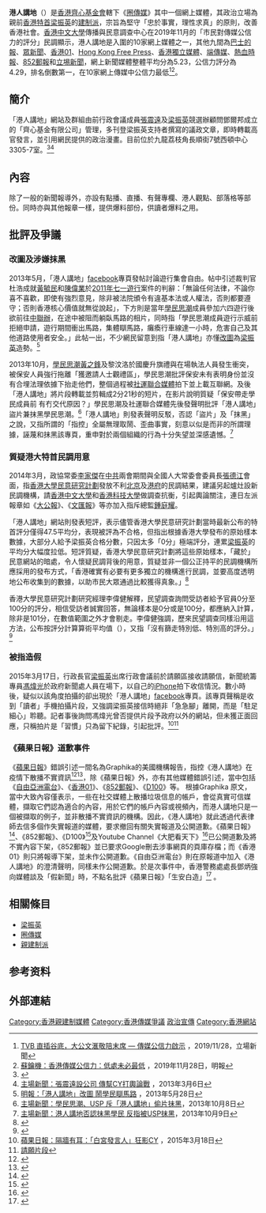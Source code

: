 {{Infobox Website
| websitename = 港人講地
| logo = Speakout hk logo.png
| logo_size = 
| caption = 
| commercial = 
| type = 網上媒體
| slogan = 
| launch_date = 2013年
| close_date = 
| membership = 
| owner = 齊心基金有限公司
| key_people = [[張震遠|張震遠]]、鄧爾邦、陳家駒
| ranking = 
| url = [http://www.speakout.hk 官方網頁]<br>[https://www.facebook.com/speakout.hk Facebook專頁]<br>[https://www.youtube.com/channel/UCqUhYNPzxfRwD73W84xMUSQ YouTube Channel]
}}
'''港人講地'''（{{lang-en|Speak Out HK}}）是[[香港|香港]][[齊心基金會|齊心基金會]]轄下《[[圈傳媒|圈傳媒]]》其中一個網上媒體，其政治立場為親前[[香港特首|香港特首]][[梁振英|梁振英]]的[[香港建制派|建制派]]，宗旨為堅守「忠於事實，理性求真」的原則，改善香港社會。[[香港中文大學|香港中文大學]]傳播與民意調查中心在2019年11月的「市民對傳媒公信力的評分」民調顯示，港人講地是入圍的10家網上媒體之一，其他九間為[[巴士的報|巴士的報]]、[[眾新聞|眾新聞]]、[[香港01|香港01]]、[[香港自由新聞|Hong Kong Free Press]]、[[獨立媒體_inmediahk.net|香港獨立媒體]]、[[端传媒|端傳媒]]、[[熱血時報|熱血時報]]、[[852郵報|852郵報]]和[[立場新聞|立埸新聞]]，網上新聞媒體整體平均分為5.23，公信力評分為4.29，排名倒數第一，在10家網上傳媒中公信力最低<ref>[https://www.thestandnews.com/media/tvb-%E7%9B%B4%E6%8F%92%E8%B0%B7%E5%BA%95-%E5%A4%A7%E5%85%AC%E6%96%87%E6%BB%99%E6%95%AC%E9%99%AA%E6%9C%AB%E5%B8%AD-%E5%82%B3%E5%AA%92%E5%85%AC%E4%BF%A1%E5%8A%9B%E5%95%9F%E7%A4%BA/ TVB 直插谷底，大公文滙敬陪末席 — 傳媒公信力啟示] {{Wayback|url=https://www.thestandnews.com/media/tvb-%E7%9B%B4%E6%8F%92%E8%B0%B7%E5%BA%95-%E5%A4%A7%E5%85%AC%E6%96%87%E6%BB%99%E6%95%AC%E9%99%AA%E6%9C%AB%E5%B8%AD-%E5%82%B3%E5%AA%92%E5%85%AC%E4%BF%A1%E5%8A%9B%E5%95%9F%E7%A4%BA/ |date=20191221023432 }}，2019/11/28，立場新聞</ref><ref>[https://news.mingpao.com/pns/%E8%A7%80%E9%BB%9E/article/20191128/s00012/1574878673471/%E8%98%87%E9%91%B0%E6%A9%9F-%E9%A6%99%E6%B8%AF%E5%82%B3%E5%AA%92%E5%85%AC%E4%BF%A1%E5%8A%9B-%E4%BD%8E%E8%99%95%E6%9C%AA%E5%BF%85%E6%9C%80%E4%BD%8E 蘇鑰機：香港傳媒公信力：低處未必最低] {{Wayback|url=https://news.mingpao.com/pns/%E8%A7%80%E9%BB%9E/article/20191128/s00012/1574878673471/%E8%98%87%E9%91%B0%E6%A9%9F-%E9%A6%99%E6%B8%AF%E5%82%B3%E5%AA%92%E5%85%AC%E4%BF%A1%E5%8A%9B-%E4%BD%8E%E8%99%95%E6%9C%AA%E5%BF%85%E6%9C%80%E4%BD%8E |date=20191128134629 }}，2019年11月28日，明報</ref>。

==簡介==
「港人講地」網站及群組由前行政會議成員[[張震遠|張震遠]]及[[梁振英|梁振英]]競選辦顧問鄧爾邦成立的「齊心基金有限公司」管理，多刊登梁振英支持者撰寫的議政文章，即時轉載高官發言，並引用網民提供的政治漫畫。目前位於九龍荔枝角長順街7號西頓中心3305-7室。<ref>{{Cite news| url=http://looop.hk| title=關於我們| publisher=[[齊心基金會|齊心基金會]]| accessdate=2018-07-06| archive-date=2018-12-02| archive-url=https://web.archive.org/web/20181202091042/https://looop.hk/| dead-url=no}}</ref><ref>[https://thehousenews.com/politics/%E5%BC%B5%E9%9C%87%E9%81%A0%E8%A8%AD%E5%85%AC%E5%8F%B8-%E5%82%B3%E5%B9%ABcy%E6%89%93%E8%BC%BF%E8%AB%96%E6%88%B0/ 主場新聞：張震遠設公司 傳幫CY打輿論戰] {{Wayback|url=https://thehousenews.com/politics/%E5%BC%B5%E9%9C%87%E9%81%A0%E8%A8%AD%E5%85%AC%E5%8F%B8-%E5%82%B3%E5%B9%ABcy%E6%89%93%E8%BC%BF%E8%AB%96%E6%88%B0/ |date=20140608161653 }}，2013年3月6日</ref>

==內容== 
除了一般的新聞報導外，亦設有點播、直播、有聲專欄、港人觀點、部落格等部份。同時亦與其他報章一樣，提供爆料部份，供讀者爆料之用。

==批評及爭議==
===改圖及涉嫌抹黑===
2013年5月，「港人講地」[[facebook|facebook]]專頁發帖討論遊行集會自由。帖中引述裁判官杜浩成就[[黃毓民|黃毓民]]和[[陳偉業|陳偉業]]於[[2011年七一遊行|2011年七一遊行]]案件的判辭：「無論任何法律，不論你喜不喜歡，即使有強烈意見，除非被法院頒令有違基本法或人權法，否則都要遵守；否則香港核心價值就無從說起」，下方則是當年[[學民思潮|學民思潮]]成員參加六四遊行後欲前往[[中聯辦|中聯辦]]，在途中被阻而躺臥馬路的相片，同時指「學民思潮成員遊行示威前拒絕申請，遊行期間衝出馬路，集體瞓馬路，癱瘓行車線達一小時，危害自己及其他道路使用者安全。」此帖一出，不少網民留意到指「港人講地」亦懂[[改圖|改圖]]為[[梁振英|梁振英]]造勢。<ref>[http://news.sina.com.hk/news/20130528/-2-2979471/1.html 明報：「港人講地」改圖 鬧學民瞓馬路] {{Wayback|url=http://news.sina.com.hk/news/20130528/-2-2979471/1.html |date=20130610091816 }}，2013年5月28日</ref>

2013年10月，[[學民思潮|學民思潮]][[黃之鋒|黃之鋒]]及黎汶洛於國慶升旗禮與在場執法人員發生衝突，被保安人員強行拖離「獲邀請人士觀禮區」，學民思潮批評保安未有表明身份並沒有合埋法理依據下抬走他們，整個過程被[[社運聯合媒體|社運聯合媒體]]拍下並上載互聯網。及後「港人講地」將片段轉載並剪輯成2分21秒的短片，在影片說明質疑「保安帶走學民成員前 有冇交代原因？」學民思潮及社運聯合媒體先後發聲明批評「港人講地」盜片兼抹黑學民思潮。<ref>[http://thehousenews.com/politics/%E5%AD%B8%E6%B0%91%E6%80%9D%E6%BD%AE-usp-%E6%96%A5-%E6%B8%AF%E4%BA%BA%E6%B8%AF%E5%9C%B0-%E5%81%B7%E7%89%87%E6%8A%BA%E9%BB%91/ 主場新聞：學民思潮、USP 斥「港人講地」偷片抺黑]{{dead link|date=2018年3月 |bot=InternetArchiveBot |fix-attempted=yes }}，2013年10月8日</ref>「港人講地」則發表聲明反駁，否認「盜片」及「抹黑」之說，又指所謂的「指控」全屬無理取鬧、歪曲事實，刻意以似是而非的所謂理據，誣蔑和抹黑該專頁，重申對於兩個組織的行為十分失望並深感遺憾。<ref>[http://thehousenews.com/politics/%E6%B8%AF%E4%BA%BA%E8%AC%9B%E5%9C%B0%E5%90%A6%E8%AA%8D%E6%8A%B9%E9%BB%91%E5%AD%B8%E6%B0%91-%E5%8F%8D%E6%8C%87%E8%A2%ABusp%E6%8A%B9%E9%BB%91/ 主場新聞：港人講地否認抹黑學民 反指被USP抹黑]{{dead link|date=2018年3月 |bot=InternetArchiveBot |fix-attempted=yes }}，2013年10月9日</ref>

===質疑港大特首民調用意===
2014年3月，政協常委[[李家傑|李家傑]]在[[中共|中共]]兩會期間與全國人大常委會委員長[[張德江|張德江]]會面，指[[香港大學|香港大學]][[香港大學民意研究計劃|民意研究計劃]]發放不利[[北京|北京]]及[[香港政府|港府]]的民調結果，建議另起爐灶設新民調機構，請[[香港中文大學|香港中文大學]]和[[香港科技大學|香港科技大學]]做調查抗衡，引起輿論關注，連日左派報章如《[[大公報|大公報]]》、《[[文匯報_(香港)|文匯報]]》等亦加入指斥總監[[鍾庭耀|鍾庭耀]]。

「港人講地」網站則發表短評，表示儘管香港大學民意研究計劃當時最新公布的特首評分僅得47.5平均分，表現被評為不合格，但指出根據香港大學發布的原始樣本數據，大部分人給予梁振英合格分數，只因太多「0分」極端評分，連累[[梁振英|梁振英]]的平均分大幅度拉低。短評質疑，香港大學民意研究計劃將這些原始樣本，「藏於」民意網站的暗處，令人懷疑民調背後的用意，質疑並非一個公正持平的民調機構所應採用的發布方式，「香港確實有必要有更多獨立的機構進行民調，並要高度透明地公布收集到的數據，以助市民大眾通過比較獲得真象。」<ref>{{cite news|url=http://speakout.hk/index.php/2013-11-04-09-33-03/2013-12-21-08-43-26/1424-2014-03-14-10-38-16|work=港人講地|title=【港人短評】解開特首民望「不合格」之謎|archive-url=https://web.archive.org/web/20140622052802/http://speakout.hk/index.php/2013-11-04-09-33-03/2013-12-21-08-43-26/1424-2014-03-14-10-38-16|archive-date=2014-06-22|date=2014-03-14|accessdate=2017-04-01|dead-url=no}}</ref>

香港大學民意研究計劃研究經理李偉健解釋，民望調查詢問受訪者給予官員0分至100分的評分，相信受訪者誠實回答，無論樣本是0分或是100分，都應納入計算，除非是101分，在數值範圍之外才會剔走。李偉健強調，歷來民望調查同樣沿用這方法，公布按評分計算算術平均值（{{lang|en|Arithmetic Mean}}），又指「沒有篩走特別低、特別高的評分。」<ref>{{cite news|url=http://thehousenews.com/politics/%E6%A2%81%E7%B2%89%E7%B6%B2%E7%AB%99%E8%BD%9F%E9%8D%BE%E5%BA%AD%E8%80%80-%E8%B3%AA%E7%96%91%E7%89%B9%E9%A6%96%E6%B0%91%E8%AA%BF%E7%94%A8%E6%84%8F/|work=主場新聞|title=梁粉網站轟鍾庭耀 質疑特首民調用意|archive-url=https://web.archive.org/web/20140607213253/http://thehousenews.com/politics/%E6%A2%81%E7%B2%89%E7%B6%B2%E7%AB%99%E8%BD%9F%E9%8D%BE%E5%BA%AD%E8%80%80-%E8%B3%AA%E7%96%91%E7%89%B9%E9%A6%96%E6%B0%91%E8%AA%BF%E7%94%A8%E6%84%8F/|archive-date=2014-06-07|date=2014-03-14|accessdate=2017-04-01|dead-url=no}}</ref>

===被指造假===
2015年3月17日，行政長官[[梁振英|梁振英]]出席行政會議前於請願區接收請願信，新聞統籌專員[[馮煒光|馮煒光]]於政府新聞處人員在場下，以自己的[[iPhone|iPhone]]拍下收信情況。數小時後，疑似以該角度拍攝的卻出現於「港人講地」[[facebook|facebook]]專頁。該專頁聲稱是收到「讀者」手機拍攝片段，又強調梁振英接信時絕非「急急腳」離開，而是「駐足細心」聆聽。記者事後詢問馮煒光曾否提供片段予政府以外的網站，但未獲正面回應，只稱拍片是「習慣」只為留下紀錄，引起批評。<ref>[http://hk.apple.nextmedia.com/news/art/20150318/19080694 蘋果日報：隔牆有耳：「白宮發言人」狂影CY] {{Wayback|url=http://hk.apple.nextmedia.com/news/art/20150318/19080694 |date=20170730220400 }}，2015年3月18日</ref><ref>[https://www.facebook.com/video.php?v=468227366658681&set=vb.156468627834558&type=2&theater 請願片段]</ref>

===《蘋果日報》道歉事件 ===
《[[蘋果日報_(香港)|蘋果日報]]》錯誤引述一間名為Graphika的美國機構報告，指控《港人講地》在疫情下散播不實資訊<ref>{{cite web |title=【政情】譴責《蘋果》錯誤引述 《港人講地》稱被「名譽謀殺」 |url=https://www.orangenews.hk/hongkong/150459/%E3%80%90%E6%94%BF%E6%83%85%E3%80%91%E8%AD%B4%E8%B2%AC%E3%80%8A%E8%98%8B%E6%9E%9C%E3%80%8B%E9%8C%AF%E8%AA%A4%E5%BC%95%E8%BF%B0--%E3%80%8A%E6%B8%AF%E4%BA%BA%E8%AC%9B%E5%9C%B0%E3%80%8B%E7%A8%B1%E8%A2%AB%E3%80%8C%E5%90%8D%E8%AD%BD%E8%AC%80%E6%AE%BA%E3%80%8D.jhtml |website=橙新聞 |access-date=2021-06-17 |archive-date=2021-11-02 |archive-url=https://web.archive.org/web/20211102084301/https://www.orangenews.hk/hongkong/150459/%25E3%2580%2590%25E6%2594%25BF%25E6%2583%2585%25E3%2580%2591%25E8%25AD%25B4%25E8%25B2%25AC%25E3%2580%258A%25E8%2598%258B%25E6%259E%259C%25E3%2580%258B%25E9%258C%25AF%25E8%25AA%25A4%25E5%25BC%2595%25E8%25BF%25B0--%25E3%2580%258A%25E6%25B8%25AF%25E4%25BA%25BA%25E8%25AC%259B%25E5%259C%25B0%25E3%2580%258B%25E7%25A8%25B1%25E8%25A2%25AB%25E3%2580%258C%25E5%2590%258D%25E8%25AD%25BD%25E8%25AC%2580%25E6%25AE%25BA%25E3%2580%258D.jhtml |dead-url=no }}</ref><ref>{{cite web |title=嚴正聲明 |url=https://www.speakout.hk/%E7%84%A6%E9%BB%9E%E6%96%B0%E8%81%9E/67797/%E5%9A%B4%E6%AD%A3%E8%81%B2%E6%98%8E#selected |website=港人講地 |access-date=2021-06-17 |archive-date=2021-11-02 |archive-url=https://web.archive.org/web/20211102102637/https://www.speakout.hk/%E7%84%A6%E9%BB%9E%E6%96%B0%E8%81%9E/67797/%E5%9A%B4%E6%AD%A3%E8%81%B2%E6%98%8E#selected |dead-url=no }}</ref>，除《蘋果日報》外，亦有其他媒體錯誤引述，當中包括《[[自由亚洲电台|自由亞洲電台]]》、《[[香港01|香港01]]》、《[[852郵報|852郵報]]》、《[[D100|D100]]》等。 根據Graphika 原文，當中大致內容僅表示，一些在社交媒體上散播垃圾信息的帳戶，會從真實可信媒體，擷取它們認為適合的內容，用於它們的帳戶內容或視頻內，而港人講地只是一個被擷取的例子，並非散播不實資訊的機構。因此，《港人講地》就此透過代表律師去信多個作失實報道的媒體，要求撤回有關失實報道及公開道歉。《蘋果日報》<ref>{{cite web |title=Apology and Correction |url=https://hk.appledaily.com/news/20210331/K73KXH56FJD2XA3SZOHFVGSJUE/ |website=Apple Daily }}{{Dead link}}</ref>、《852郵報》、《D100》<ref>{{cite web |author1=D100 Radio |title=道歉啟事 |url=https://www.youtube.com/watch?v=BJHUin26y94 |website=YouTube |access-date=2021-06-17 |archive-date=2021-06-27 |archive-url=https://web.archive.org/web/20210627224843/https://www.youtube.com/watch?v=BJHUin26y94 |dead-url=no }}</ref>及Youtube Channel《大肥看天下》<ref>{{cite web |author1=大肥看天下 |title=大肥看天下、有關港人講地、道歉聲明事宜 |url=https://www.youtube.com/watch?v=OTOCcy4OqQI |website=YouTube |access-date=2021-06-17 |archive-date=2021-06-27 |archive-url=https://web.archive.org/web/20210627213629/https://www.youtube.com/watch?v=OTOCcy4OqQI |dead-url=no }}</ref>已公開道歉及將不實內容下架，《852郵報》並已要求Google刪去涉事網頁的頁庫存檔；而《香港01》則只將報導下架，並未作公開道歉。《自由亞洲電台》則在原報道中加入《港人講地》的澄清聲明，同樣未作公開道歉。於是次事件中，香港警務處處長鄧炳強向媒體談及「假新聞」時，不點名批評《蘋果日報》「生安白造」<ref>{{cite web |title=不點名再批《蘋果》報道「生安白造」　再提「假新聞」　鄧炳強：呢個機構是否煽動仇恨？ |url=https://www.thestandnews.com/politics/%E4%B8%8D%E9%BB%9E%E5%90%8D%E5%86%8D%E6%89%B9-%E8%98%8B%E6%9E%9C-%E5%A0%B1%E9%81%93-%E7%94%9F%E5%AE%89%E7%99%BD%E9%80%A0-%E5%86%8D%E6%8F%90-%E5%81%87%E6%96%B0%E8%81%9E-%E9%84%A7%E7%82%B3%E5%BC%B7-%E5%91%A2%E5%80%8B%E6%A9%9F%E6%A7%8B%E6%98%AF%E5%90%A6%E7%85%BD%E5%8B%95%E4%BB%87%E6%81%A8/ |website=立場新聞 |access-date=2021-06-17 |archive-date=2021-12-29 |archive-url=https://web.archive.org/web/20211229132551/https://www.thestandnews.com/politics/%E4%B8%8D%E9%BB%9E%E5%90%8D%E5%86%8D%E6%89%B9-%E8%98%8B%E6%9E%9C-%E5%A0%B1%E9%81%93-%E7%94%9F%E5%AE%89%E7%99%BD%E9%80%A0-%E5%86%8D%E6%8F%90-%E5%81%87%E6%96%B0%E8%81%9E-%E9%84%A7%E7%82%B3%E5%BC%B7-%E5%91%A2%E5%80%8B%E6%A9%9F%E6%A7%8B%E6%98%AF%E5%90%A6%E7%85%BD%E5%8B%95%E4%BB%87%E6%81%A8 |dead-url=no }}</ref>  。

==相關條目==
*[[梁振英|梁振英]]
*[[圈傳媒|圈傳媒]]
*[[親建制派|親建制派]]

== 参考资料 ==
{{reflist|30em}}

==外部連結==

[[Category:香港親建制媒體|Category:香港親建制媒體]]
[[Category:香港傳媒爭議|Category:香港傳媒爭議]]
[[Category:政治宣傳|]]
[[Category:香港網站|Category:香港網站]]